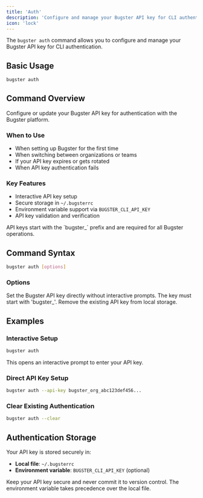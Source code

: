 ```yaml
---
title: 'Auth'
description: 'Configure and manage your Bugster API key for CLI authentication'
icon: 'lock'
---
```


The `bugster auth` command allows you to configure and manage your Bugster API key for CLI authentication.

## Basic Usage

```bash
bugster auth
```

## Command Overview

Configure or update your Bugster API key for authentication with the Bugster platform.

### When to Use

- When setting up Bugster for the first time
- When switching between organizations or teams
- If your API key expires or gets rotated
- When API key authentication fails

### Key Features

- Interactive API key setup
- Secure storage in `~/.bugsterrc`
- Environment variable support via `BUGSTER_CLI_API_KEY`
- API key validation and verification

<Note>
API keys start with the `bugster_` prefix and are required for all Bugster operations.
</Note>

## Command Syntax

```bash
bugster auth [options]
```

### Options

<ParamField query="--api-key" type="string">
Set the Bugster API key directly without interactive prompts. The key must start with 'bugster_'.
</ParamField>

<ParamField query="--clear" type="boolean">
Remove the existing API key from local storage.
</ParamField>

## Examples

### Interactive Setup

```bash
bugster auth
```

This opens an interactive prompt to enter your API key.

### Direct API Key Setup

```bash
bugster auth --api-key bugster_org_abc123def456...
```

### Clear Existing Authentication

```bash
bugster auth --clear
```

## Authentication Storage

Your API key is stored securely in:
- **Local file**: `~/.bugsterrc`
- **Environment variable**: `BUGSTER_CLI_API_KEY` (optional)

<Warning>
Keep your API key secure and never commit it to version control. The environment variable takes precedence over the local file.
</Warning>

